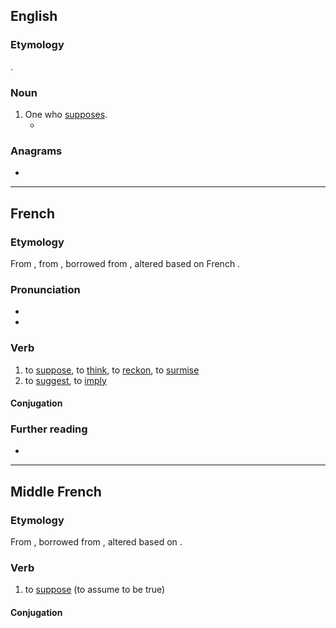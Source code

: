 ==English==

===Etymology===
{{suffix|en|suppose|er}}.

===Noun===
{{en-noun}}

# One who [[suppose]]s.
#* {{quote-book|en|year=1834|author=Sir James Mackintosh|title=History of the revolution in England in 1688|passage=It is evident, however, that such suppositions can do no more than illustrate the peculiar opinions of the '''supposer''', and cannot prove that which, in the nature of things, they pre-suppose.}}

===Anagrams===
* {{anagrams|en|a=eopprssu|porpuses|purposes}}

----

==French==

===Etymology===
From {{inh|fr|frm|supposer}}, from {{inh|fr|frm|supposer}}, borrowed from {{bor|fr|la|suppono|suppōnō, suppōnere}}, altered based on French {{m|fr|poser}}.

===Pronunciation===
* {{fr-IPA}}
* {{audio|fr|Fr-supposer.ogg|Audio}}

===Verb===
{{fr-verb}}

# to [[suppose]], to [[think]], to [[reckon]], to [[surmise]]
# to [[suggest]], to [[imply]]

====Conjugation====
{{fr-conj-auto}}

===Further reading===
* {{R:TLFi}}

----

==Middle French==

===Etymology===
From {{inh|frm|fro|supposer}}, borrowed from {{bor|frm|la|suppono|suppōnō, suppōnere}}, altered based on {{m|frm|poser}}.

===Verb===
{{head|frm|verb}}

# to [[suppose]] (to assume to be true)

====Conjugation====
{{frm-conj-er|suppos}}